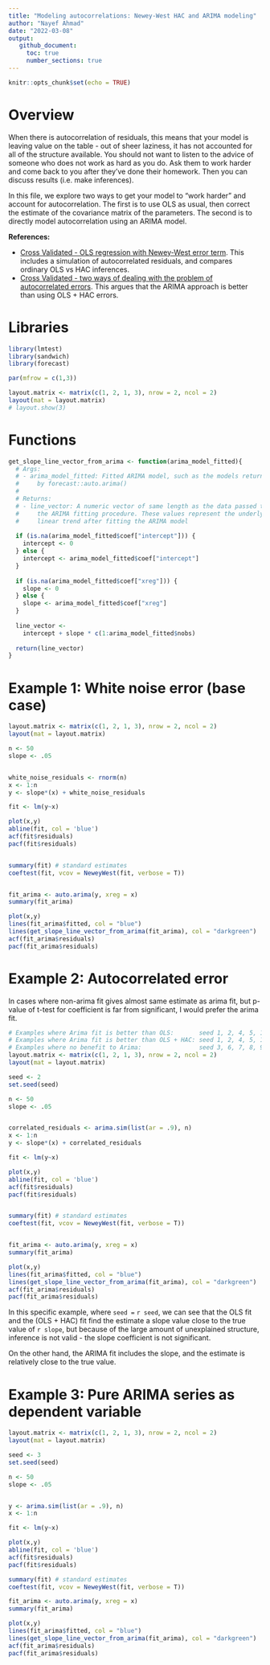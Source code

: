 ```yaml
---
title: "Modeling autocorrelations: Newey-West HAC and ARIMA modeling"
author: "Nayef Ahmad"
date: "2022-03-08" 
output: 
   github_document: 
     toc: true
     number_sections: true
---
```


```r
knitr::opts_chunk$set(echo = TRUE)
```

# Overview 

When there is autocorrelation of residuals, this means that your model is leaving value on the table - out of sheer laziness, it has not accounted for all of the structure available. You should not want to listen to the advice of someone who does not work as hard as you do. Ask them to work harder and come back to you after they've done their homework. Then you can discuss results (i.e. make inferences). 


In this file, we explore two ways to get your model to "work harder" and account for autocorrelation. The first is to use OLS as usual, then correct the estimate of the covariance matrix of the parameters. The second is to directly model autocorrelation using an ARIMA model. 

**References:** 

- [Cross Validated - OLS regression with Newey-West error term](https://stats.stackexchange.com/a/254596/56828). This includes a simulation of autocorrelated residuals, and compares ordinary OLS vs HAC inferences. 
- [Cross Validated - two ways of dealing with the problem of autocorrelated errors](https://stats.stackexchange.com/a/181297/56828). This argues that the ARIMA approach is better than using OLS + HAC errors. 


# Libraries 

```r
library(lmtest)
library(sandwich)
library(forecast)

par(mfrow = c(1,3))

layout.matrix <- matrix(c(1, 2, 1, 3), nrow = 2, ncol = 2)
layout(mat = layout.matrix)
# layout.show(3)

```

# Functions 

```r
get_slope_line_vector_from_arima <- function(arima_model_fitted){
  # Args: 
  # - arima_model_fitted: Fitted ARIMA model, such as the models returned 
  #     by forecast::auto.arima()
  # 
  # Returns: 
  # - line_vector: A numeric vector of same length as the data passed to 
  #     the ARIMA fitting procedure. These values represent the underlying 
  #     linear trend after fitting the ARIMA model 
  
  if (is.na(arima_model_fitted$coef["intercept"])) {
    intercept <- 0
  } else {
    intercept <- arima_model_fitted$coef["intercept"]
  }
  
  if (is.na(arima_model_fitted$coef["xreg"])) {
    slope <- 0
  } else {
    slope <- arima_model_fitted$coef["xreg"]
  }
  
  line_vector <- 
    intercept + slope * c(1:arima_model_fitted$nobs)
  
  return(line_vector)
}
```



# Example 1: White noise error (base case)

```r
layout.matrix <- matrix(c(1, 2, 1, 3), nrow = 2, ncol = 2)
layout(mat = layout.matrix)

n <- 50
slope <- .05


white_noise_residuals <- rnorm(n)
x <- 1:n
y <- slope*(x) + white_noise_residuals

fit <- lm(y~x)

plot(x,y)
abline(fit, col = 'blue')
acf(fit$residuals)
pacf(fit$residuals)


summary(fit) # standard estimates
coeftest(fit, vcov = NeweyWest(fit, verbose = T))


fit_arima <- auto.arima(y, xreg = x)
summary(fit_arima)

plot(x,y)
lines(fit_arima$fitted, col = "blue")
lines(get_slope_line_vector_from_arima(fit_arima), col = "darkgreen")
acf(fit_arima$residuals)
pacf(fit_arima$residuals)
```


# Example 2: Autocorrelated error 

In cases where non-arima fit gives almost same estimate as arima fit, but p-value of t-test for coefficient is far from significant, I would prefer the arima fit. 

```r
# Examples where Arima fit is better than OLS:       seed 1, 2, 4, 5, 10, 13, 16, 17, 20 
# Examples where Arima fit is better than OLS + HAC: seed 1, 2, 4, 5, 10, 12, 13, 14, 15, 16, 17, 19, 20 
# Examples where no benefit to Arima:                seed 3, 6, 7, 8, 9, 11, 18 
layout.matrix <- matrix(c(1, 2, 1, 3), nrow = 2, ncol = 2)
layout(mat = layout.matrix)

seed <- 2
set.seed(seed)

n <- 50
slope <- .05


correlated_residuals <- arima.sim(list(ar = .9), n)
x <- 1:n
y <- slope*(x) + correlated_residuals

fit <- lm(y~x)

plot(x,y)
abline(fit, col = 'blue')
acf(fit$residuals)
pacf(fit$residuals)


summary(fit) # standard estimates
coeftest(fit, vcov = NeweyWest(fit, verbose = T))


fit_arima <- auto.arima(y, xreg = x)
summary(fit_arima)

plot(x,y)
lines(fit_arima$fitted, col = "blue")
lines(get_slope_line_vector_from_arima(fit_arima), col = "darkgreen")
acf(fit_arima$residuals)
pacf(fit_arima$residuals)

```

In this specific example, where `seed = ` `r seed`, we can see that the OLS fit and the (OLS + HAC) fit find the estimate a slope value close to the true value of `r slope`, but because of the large amount of unexplained structure, inference is not valid - the slope coefficient is not significant. 

On the other hand, the ARIMA fit includes the slope, and the estimate is relatively close to the true value. 

# Example 3: Pure ARIMA series as dependent variable 

```r
layout.matrix <- matrix(c(1, 2, 1, 3), nrow = 2, ncol = 2)
layout(mat = layout.matrix)

seed <- 3
set.seed(seed)

n <- 50
slope <- .05


y <- arima.sim(list(ar = .9), n)
x <- 1:n

fit <- lm(y~x)

plot(x,y)
abline(fit, col = 'blue')
acf(fit$residuals)
pacf(fit$residuals)

summary(fit) # standard estimates
coeftest(fit, vcov = NeweyWest(fit, verbose = T))

fit_arima <- auto.arima(y, xreg = x)
summary(fit_arima)

plot(x,y)
lines(fit_arima$fitted, col = "blue")
lines(get_slope_line_vector_from_arima(fit_arima), col = "darkgreen")
acf(fit_arima$residuals)
pacf(fit_arima$residuals)
```

